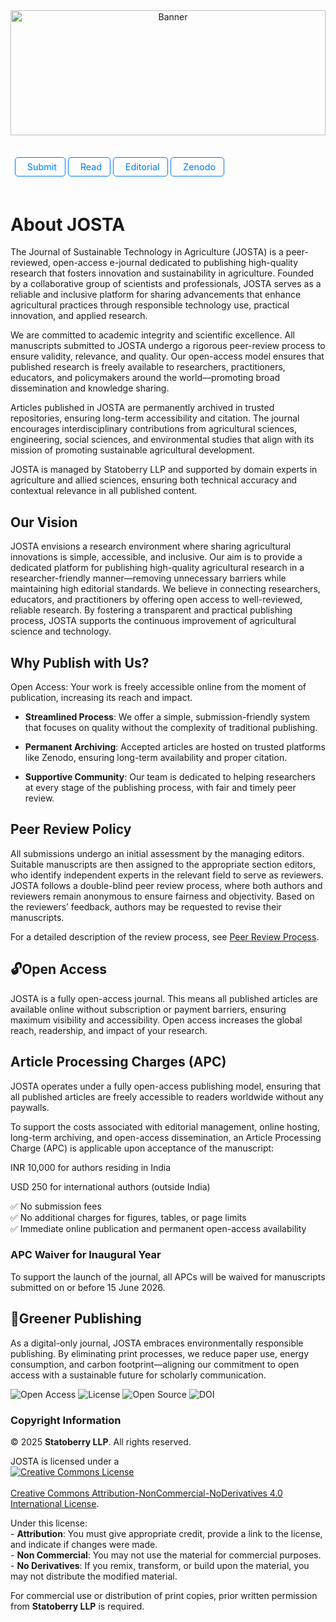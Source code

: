 ```{=html}
<div style="text-align: center; margin-bottom: 1em;">
  <img src="websitecover.jpg"
       alt="Banner"
       style="width: 100%; max-height: 200px; object-fit: cover;">
</div>
```

<!-- Load Bootstrap Icons -->
<link rel="stylesheet" href="https://cdn.jsdelivr.net/npm/bootstrap-icons/font/bootstrap-icons.css" />

<style>
  .josta-btn-row {
    display: flex;
    flex-direction: row;
    flex-wrap: nowrap;
    gap: 0.5em;
    overflow-x: auto;
    padding: 0.5em;
    justify-content: flex-start;
    scrollbar-width: none; /* Firefox */
  }

  .josta-btn-row::-webkit-scrollbar {
    display: none; /* Chrome, Safari */
  }

  .josta-btn {
    flex: 0 0 auto; /* Prevent shrinking/wrapping */
    padding: 0.4em 0.9em;
    border: 1.5px solid #007BFF;
    background: transparent;
    color: #007BFF;
    border-radius: 5px;
    text-decoration: none;
    display: inline-flex;
    align-items: center;
    gap: 0.4em;
    font-size: 0.9rem;
    transition: background 0.3s, color 0.3s;
    white-space: nowrap;
  }

  .josta-btn:hover {
    background: #007BFF;
    color: #fff;
  }
</style>

<div class="josta-btn-row">
  <a href="submit.qmd" class="josta-btn"><i class="bi bi-upload"></i> Submit</a>
  <a href="published.qmd" class="josta-btn"><i class="bi bi-book"></i> Read</a>
  <a href="editorial.qmd" class="josta-btn"><i class="bi bi-people"></i> Editorial</a>
  <a href="https://zenodo.org/communities/josta/records" class="josta-btn"><i class="bi bi-cloud-arrow-down"></i> Zenodo</a>
</div>



# About JOSTA {.unnumbered}

The Journal of Sustainable Technology in Agriculture (JOSTA) is a peer-reviewed, open-access e-journal dedicated to publishing high-quality research that fosters innovation and sustainability in agriculture. Founded by a collaborative group of scientists and professionals, JOSTA serves as a reliable and inclusive platform for sharing advancements that enhance agricultural practices through responsible technology use, practical innovation, and applied research.

We are committed to academic integrity and scientific excellence. All manuscripts submitted to JOSTA undergo a rigorous peer-review process to ensure validity, relevance, and quality. Our open-access model ensures that published research is freely available to researchers, practitioners, educators, and policymakers around the world—promoting broad dissemination and knowledge sharing.

Articles published in JOSTA are permanently archived in trusted repositories, ensuring long-term accessibility and citation. The journal encourages interdisciplinary contributions from agricultural sciences, engineering, social sciences, and environmental studies that align with its mission of promoting sustainable agricultural development.

JOSTA is managed by Statoberry LLP and supported by domain experts in agriculture and allied sciences, ensuring both technical accuracy and contextual relevance in all published content.

## Our Vision {.unnumbered}

JOSTA envisions a research environment where sharing agricultural innovations is simple, accessible, and inclusive. Our aim is to provide a dedicated platform for publishing high-quality agricultural research in a researcher-friendly manner—removing unnecessary barriers while maintaining high editorial standards. We believe in connecting researchers, educators, and practitioners by offering open access to well-reviewed, reliable research. By fostering a transparent and practical publishing process, JOSTA supports the continuous improvement of agricultural science and technology.

## Why Publish with Us? {.unnumbered}

Open Access: Your work is freely accessible online from the moment of publication, increasing its reach and impact.

-   **Streamlined Process**: We offer a simple, submission-friendly system that focuses on quality without the complexity of traditional publishing.

-   **Permanent Archiving**: Accepted articles are hosted on trusted platforms like Zenodo, ensuring long-term availability and proper citation.

-   **Supportive Community**: Our team is dedicated to helping researchers at every stage of the publishing process, with fair and timely peer review.

## Peer Review Policy {.unnumbered}

All submissions undergo an initial assessment by the managing editors. Suitable manuscripts are then assigned to the appropriate section editors, who identify independent experts in the relevant field to serve as reviewers. JOSTA follows a double-blind peer review process, where both authors and reviewers remain anonymous to ensure fairness and objectivity. Based on the reviewers' feedback, authors may be requested to revise their manuscripts.  

For a detailed description of the review process, see [Peer Review Process](peerReview.qmd).  

## 🔓Open Access {.unnumbered}

JOSTA is a fully open-access journal. This means all published articles are available online without subscription or payment barriers, ensuring maximum visibility and accessibility. Open access increases the global reach, readership, and impact of your research.

## Article Processing Charges (APC) {.unnumbered}

JOSTA operates under a fully open-access publishing model, ensuring that all published articles are freely accessible to readers worldwide without any paywalls.

To support the costs associated with editorial management, online hosting, long-term archiving, and open-access dissemination, an Article Processing Charge (APC) is applicable upon acceptance of the manuscript:

INR 10,000 for authors residing in India

USD 250 for international authors (outside India)

✅ No submission fees   
✅ No additional charges for figures, tables, or page limits   
✅ Immediate online publication and permanent open-access availability
  
### APC Waiver for Inaugural Year {.unnumbered}

To support the launch of the journal, all APCs will be waived for manuscripts submitted on or before 15 June 2026.

## 🍃Greener Publishing {.unnumbered}

As a digital-only journal, JOSTA embraces environmentally responsible publishing. By eliminating print processes, we reduce paper use, energy consumption, and carbon footprint—aligning our commitment to open access with a sustainable future for scholarly communication.

![Open Access](https://img.shields.io/badge/open--access-yes-brightgreen.svg) ![License](https://img.shields.io/badge/license-CC--BY%204.0-blue.svg) ![Open Source](https://img.shields.io/badge/open--source-yes-blue.svg) ![DOI](https://img.shields.io/badge/DOI-enabled-orange.svg)

### Copyright Information {.unnumbered}

© 2025 **Statoberry LLP**. All rights reserved.

JOSTA is licensed under a\
<a rel="license" href="http://creativecommons.org/licenses/by-nc-nd/4.0/"><img src="https://i.creativecommons.org/l/by-nc-nd/4.0/88x31.png" alt="Creative Commons License" style="border-width:0"/></a><br />\
<a rel="license" href="http://creativecommons.org/licenses/by-nc-nd/4.0/">Creative Commons Attribution-NonCommercial-NoDerivatives 4.0 International License</a>.

Under this license:\
- **Attribution**: You must give appropriate credit, provide a link to the license, and indicate if changes were made.\
- **Non Commercial**: You may not use the material for commercial purposes.\
- **No Derivatives**: If you remix, transform, or build upon the material, you may not distribute the modified material.

For commercial use or distribution of print copies, prior written permission from **Statoberry LLP** is required.
